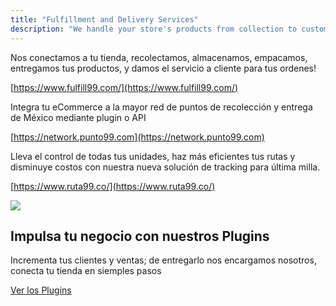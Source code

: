 ```yaml
---
title: "Fulfillment and Delivery Services"
description: "We handle your store's products from collection to customer service"
---
```

Nos conectamos a tu tienda, recolectamos, almacenamos, empacamos, entregamos tus productos, y damos el servicio a cliente para tus ordenes!

[https://www.fulfill99.com/](https://www.fulfill99.com/)

Integra tu eCommerce a la mayor red de puntos de recolección y entrega de México mediante plugin o API

[https://network.punto99.com](https://network.punto99.com)

Lleva el control de todas tus unidades, haz más eficientes tus rutas y disminuye costos con nuestra nueva solución de tracking para última milla.

[https://www.ruta99.co/](https://www.ruta99.co/)

![](https://files.readme.io/559f4ab-cohete.png)

## Impulsa tu negocio con nuestros Plugins

Incrementa tus clientes y ventas; de entregarlo nos encargamos nosotros, conecta tu tienda en siemples pasos

[Ver los Plugins](/page/integrate-your-business)